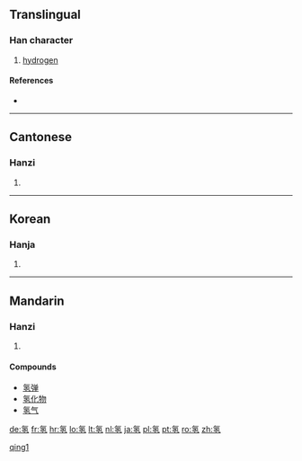 {{also|氫}}
==Translingual==

===Han character===
{{Han char|rn=84|rad=气|as=05|sn=9|four=|canj=人弓弓人一 (ONNOM)}}

# [[hydrogen]]

====References====
* {{Han ref|kx=0599.111|hdz=32011.070|uh=6C22|ud=27682}}

----

==Cantonese==

===Hanzi===
{{yue-hanzi|jyut=|y=hing1|tra=氫}}

# {{defn|lang=yue|sort=气05}}

----

==Korean==

===Hanja===
{{ko-hanja|hangeul=경|eumhun=|rv=gyeong|mr=kyŏng|y=kyeng}}

# {{defn|lang=ko|sort=气05}}

----

==Mandarin==

===Hanzi===
{{cmn-hanzi|tra=氫|pin=[[qīng]] ([[qing1]])|wg=ch'ing<sup>1</sup>}}

# {{defn|lang=cmn|sort=气05}}

====Compounds====
* [[氢弹]]
* [[氢化物]]
* [[氢气]]

[[Category:cmn:Chemical elements in simplified script|qing1]]

[[de:氢]]
[[fr:氢]]
[[hr:氢]]
[[lo:氢]]
[[lt:氢]]
[[nl:氢]]
[[ja:氢]]
[[pl:氢]]
[[pt:氢]]
[[ro:氢]]
[[zh:氢]]